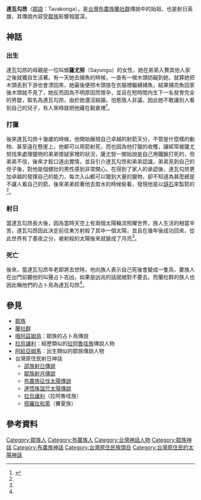 '''達瓦勾昂'''（[[鄒語|鄒語]]：Tavakonga），是[[台灣|台灣]][[布農族|布農族]][[蘭社群|蘭社群]]傳說中的始祖、也是射日英雄，其傳說內容受[[鄒族|鄒族]]影響相當深。
==神話==
===出生===
達瓦勾昂的母親是一位叫做'''薩尤努'''（Sayungu）的女性，她在弟弟入贅其他人家之後就獨自生活著。有一天她去捕魚的時候，一直有一根木頭妨礙到她，就算她把木頭丟到下游也會漂回來，她最後便把木頭放在衣服裡繼續捕魚，結果捕完魚回家後木頭就不見了，她反而因為不明原因而懷孕，並且在短時間內生下一名發育完全的男嬰，取名為達瓦勾昂，由於她還沒結婚，怕惹族人非議，因此她不敢讓別人看到自己的兒子，有人來時就把他藏在穀倉裡<ref name="番族慣習調查報告書（第四卷）：鄒族">{{cite book |last= |first= |date=2001|title=番族慣習調查報告書（第四卷）：鄒族|url=https://tm.ncl.edu.tw/article?u=022_004_00003748&lang=chn|location= |publisher=中央研究院民族學研究所
|page= |isbn=9789576717987|author=台灣總督府臨時臺灣舊慣調查會}}</ref>。
===打獵===
後來達瓦勾昂十幾歲的時候，他開始展現自己卓越的射箭天分，不管是什麼樣的動物、甚至遠在懸崖上，他都可以用箭射死，而也因為他打獵的收穫，讓經常被薩尤努找來處理獵物的弟弟懷疑家裡的狀況，薩尤努一開始說是自己用鐵鍬打死的，但弟弟不信，後來才鬆口道出實情，並且引介達瓦勾昂和弟弟認識，弟弟見到自己的侄子後，對他是個健壯的男性感到非常開心。在得到了家人的承認後，達瓦勾昂更加卓越的發揮自己的能力，每次入山都可以獵到大量的獵物，卻不知道為甚麼總是不讓人看自己的箭，後來弟弟趁著他去取水的時候偷看，發現他是以[[燧石|燧石]]來製箭的<ref name="番族慣習調查報告書（第四卷）：鄒族"/>。
===射日===
當達瓦勾昂長大後，因為當時天空上有兩個太陽輪流照耀世界，族人生活的相當辛苦，達瓦勾昂因此決定前往東方射殺了其中一個太陽，並且在幾年後成功回來，從此世界有了晝夜之分，被射殺的太陽後來就變成了月亮<ref name="番族慣習調查報告書（第四卷）：鄒族"/>。
===死亡===
後來，當達瓦勾昂年老即將去世時，他向族人表示自己死後會變成一隻鳥，要族人在出門前聽他的叫聲占卜吉凶，如果是凶兆的話就絕對不要去。而蘭社群的族人也因此稱他們的占卜鳥為達瓦勾昂<ref name="番族慣習調查報告書（第四卷）：鄒族"/>。

==參見==
*[[鄒族|鄒族]]
*[[蘭社群|蘭社群]]
*[[哦阿茲姆鳥|哦阿茲姆鳥]]：鄒族的占卜鳥傳說
*[[拉烏讓利|拉烏讓利]]：經歷類似的[[拉阿魯哇族|拉阿魯哇族]]傳說人物
*[[阿給亞姆馬|阿給亞姆馬]]：出生類似的鄒族傳說人物
*台灣原住民射日神話
**[[邵族射日傳說|邵族射日傳說]]
**[[鄒族射月傳說|鄒族射月傳說]]
**[[布農族征伐太陽傳說|布農族征伐太陽傳說]]
**[[達悟族詛咒太陽傳說|達悟族詛咒太陽傳說]]
**[[拉烏讓利|拉烏讓利]]（拉阿魯哇族）
**[[搭羅拉和萊|搭羅拉和萊]]（賽夏族）

==參考資料==
{{reflist}}

[[Category:鄒族人|Category:鄒族人]]
[[Category:布農族人|Category:布農族人]]
[[Category:台灣神話人物|Category:台灣神話人物]]
[[Category:鄒族神話|Category:鄒族神話]]
[[Category:布農族神話|Category:布農族神話]]
[[Category:台灣原住民族頭目|Category:台灣原住民族頭目]]
[[Category:台灣原住民的太陽神話|Category:台灣原住民的太陽神話]]